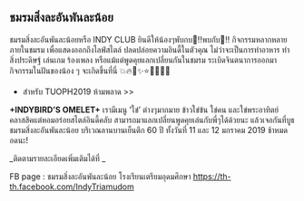 
## ชมรมสิ่งละอันพันละน้อย

ชมรมสิ่งละอันพันละน้อยหรือ INDY CLUB ยินดีให้น้องๆพับกบ🐸!!พบกับ🙊!!
กิจกรรมหลากหลายภายในชมรม เพื่อแสดงออกถึงไลฟ์สไตล์
ปลดปล่อยความอินดี้ในตัวคุณ ไม่ว่าจะเป็นการทำอาหาร ทำสิ่งประดิษฐ์ เล่นเกม
ร้องเพลง หรือแม้แต่พูดคุยแลกเปลี่ยนกันในชมรม ระเบิดจินตนาการออกมา
กิจกรรมในฝันของน้อง ๆ จะเกิดขึ้นที่นี่ 💥🔥🌟✨⭐️💨🥞🥓🍖

- สำหรับ TUOPH2019 ห้ามพลาด &gt;&gt;

**+INDYBIRD’S OMELET+** เรามีเมนู ‘ใข่’ ต่างๆมากมาย ข้าวใข่ข้น
ใข่คน และใข่พระอาทิตย์ คลาสสิคแต่หอมอร่อยสไตล์อินดี้คลับ
สามารถมาแลกเปลี่ยนพูดคุยเล่นกับพี่ๆได้ด้วยนะ
แล้วเจอกันที่บูธชมรมสิ่งละอันพันละน้อย บริเวณลานบานเย็นตึก 60 ปี
ทั้งวันที่ 11 และ 12 มกราคม 2019 ช้าหมดอดนะ!

_ติดตามรายละเอียดเพิ่มเติมได้ที่ _

FB page : ชมรมสิ่งละอันพันละน้อย โรงเรียนเตรียมอุดมศึกษา <https://th-th.facebook.com/IndyTriamudom>

